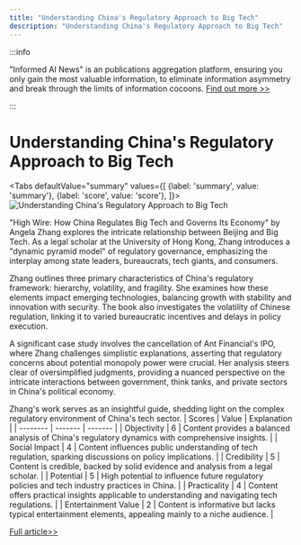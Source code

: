 ```yaml
---
title: "Understanding China's Regulatory Approach to Big Tech"
description: "Understanding China's Regulatory Approach to Big Tech"
---
```



:::info

"Informed AI News" is an publications aggregation platform, ensuring you only gain the most valuable information, to eliminate information asymmetry and break through the limits of information cocoons.  [Find out more >>](/docs/guides)

:::

# Understanding China's Regulatory Approach to Big Tech


<Tabs
	defaultValue="summary"
	values={[
	{label: 'summary', value: 'summary'},
	{label: 'score', value: 'score'},
]}>
<TabItem value="summary">
<img
  src="https://image.informedainews.com/2024/06/Eco-LyM-1718077391-0.jpg"
  alt="Understanding China's Regulatory Approach to Big Tech"
/>



"High Wire: How China Regulates Big Tech and Governs Its Economy" by Angela Zhang explores the intricate relationship between Beijing and Big Tech. As a legal scholar at the University of Hong Kong, Zhang introduces a "dynamic pyramid model" of regulatory governance, emphasizing the interplay among state leaders, bureaucrats, tech giants, and consumers.

Zhang outlines three primary characteristics of China's regulatory framework: hierarchy, volatility, and fragility. She examines how these elements impact emerging technologies, balancing growth with stability and innovation with security. The book also investigates the volatility of Chinese regulation, linking it to varied bureaucratic incentives and delays in policy execution.

A significant case study involves the cancellation of Ant Financial's IPO, where Zhang challenges simplistic explanations, asserting that regulatory concerns about potential monopoly power were crucial. Her analysis steers clear of oversimplified judgments, providing a nuanced perspective on the intricate interactions between government, think tanks, and private sectors in China's political economy.

Zhang's work serves as an insightful guide, shedding light on the complex regulatory environment of China's tech sector.
</TabItem>
<TabItem value="score">
	| Scores     | Value   | Explanation |
	| -------- | ------- | ------- |
	| Objectivity  | 6    | Content provides a balanced analysis of China's regulatory dynamics with comprehensive insights.    |
	| Social Impact | 4     | Content influences public understanding of tech regulation, sparking discussions on policy implications.    |
	| Credibility    | 5    | Content is credible, backed by solid evidence and analysis from a legal scholar.    |
	| Potential    | 5    | High potential to influence future regulatory policies and tech industry practices in China.    |
	| Practicality    | 4    | Content offers practical insights applicable to understanding and navigating tech regulations.    |
	| Entertainment Value    | 2    | Content is informative but lacks typical entertainment elements, appealing mainly to a niche audience.    |
</TabItem>
</Tabs>

[Full article>>](https://asia.nikkei.com/Life-Arts/Books/Books-Unraveling-the-complex-ties-between-Beijing-and-Big-Tech)
